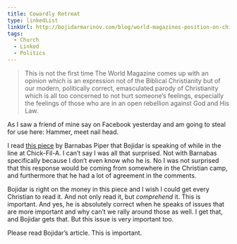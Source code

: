 ```yaml
---
title: Cowardly Retreat
type: linkedList
linkUrl: http://bojidarmarinov.com/blog/world-magazines-position-on-chick-fil-a-a-cowardly-retreat/
tags:
  - Church
  - Linked
  - Politics
---
```


> This is not the first time The World Magazine comes up with an opinion which is an expression not of the Biblical Christianity but of our modern, politically correct, emasculated parody of Christianity which is all too concerned to not hurt someone’s feelings, especially the feelings of those who are in an open rebellion against God and His Law.

As I saw a friend of mine say on Facebook yesterday and am going to steal for use here: Hammer, meet nail head.

I read [this piece](http://online.worldmag.com/2012/07/31/chick-fil-a-appreciation-day-a-bold-mistake/) by Barnabas Piper that Bojidar is speaking of while in the line at Chick-Fil-A. I can’t say I was all that surprised. Not with Barnabas specifically because I don’t even know who he is. No I was not surprised that this response would be coming from somewhere in the Christian camp, and furthermore that he had a lot of agreement in the comments.

Bojidar is right on the money in this piece and I wish I could get every Christian to read it. And not only read it, but _comprehend_ it. This is important. And yes, he is absolutely correct when he speaks of issues that are more important and why can’t we rally around those as well. I get that, and Bojidar gets that. But this issue is very important too.

Please read Bojidar’s article. This is important.
